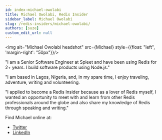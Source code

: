 ```yaml
---
id: index-michael-owolabi
title: Michael Owolabi, Redis Insider
sidebar_label: Michael Owolabi
slug: /redis-insiders/michael-owolabi/
authors: [suze]
custom_edit_url: null
---
```


<img alt="Michael Owolabi headshot" src={Michael} style={{float: "left", 'margin-right': "50px"}}/>

"I am a Senior Software Engineer at Spleet and have been using Redis for 2+ years. I build software products using Node.js."

"I am based in Lagos, Nigeria, and, in my spare time, I enjoy traveling, adventure, writing and volunteering.

"I applied to become a Redis Insider because as a lover of Redis myself, I wanted an opportunity to meet with and learn from other Redis professionals around the globe and also share my knowledge of Redis through speaking and writing."

<div style={{clear: "left"}}></div>

Find Michael online at: 

* [Twitter](https://twitter.com/iMichaelOwolabi/)
* [LinkedIn](https://www.linkedin.com/in/imichaelowolabi/)